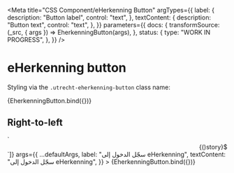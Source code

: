 <!--
@license EUPL-1.2
Copyright (c) 2021 Robbert Broersma
-->



<Meta
  title="CSS Component/eHerkenning Button"
  argTypes={{
    label: {
      description: "Button label",
      control: "text",
    },
    textContent: {
      description: "Button text",
      control: "text",
    },
  }}
  parameters={{
    docs: {
      transformSource: (_src, { args }) => EherkenningButton(args),
    },
    status: {
      type: "WORK IN PROGRESS",
    },
  }}
/>

# eHerkenning button

Styling via the `.utrecht-eherkenning-button` class name:

<Canvas>
  <Story
    name="eHerkenning Button"
    args={{
      ...defaultArgs,
      label: "Inloggen eHerkenning",
      textContent: "Inloggen eHerkenning",
    }}
  >
    {EherkenningButton.bind({})}
  </Story>
</Canvas>

<ArgsTable story="eHerkenning Button" />

## Right-to-left

<Canvas>
  <Story
    name="eHerkenning Button in right-to-left text direction"
    decorators={[(story) => `<div dir="rtl" lang="ar">${story()}</div>`]}
    args={{
      ...defaultArgs,
      label: "سجّل الدخول إلى eHerkenning",
      textContent: "سجّل الدخول إلى eHerkenning",
    }}
  >
    {EherkenningButton.bind({})}
  </Story>
</Canvas>
